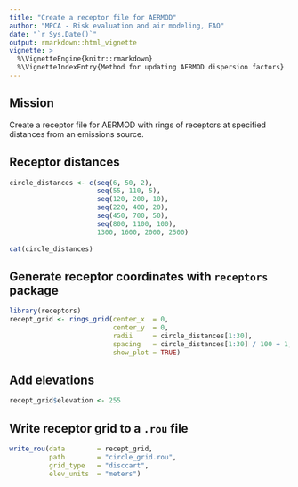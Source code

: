 ```yaml
---
title: "Create a receptor file for AERMOD"
author: "MPCA - Risk evaluation and air modeling, EAO"
date: "`r Sys.Date()`"
output: rmarkdown::html_vignette
vignette: >
  %\VignetteEngine{knitr::rmarkdown}
  %\VignetteIndexEntry{Method for updating AERMOD dispersion factors}
---
```



## Mission
Create a receptor file for AERMOD with rings of receptors at specified distances from an emissions source.


## Receptor distances
```r
circle_distances <- c(seq(6, 50, 2),
                      seq(55, 110, 5),
                      seq(120, 200, 10),
                      seq(220, 400, 20),
                      seq(450, 700, 50),
                      seq(800, 1100, 100),
                      1300, 1600, 2000, 2500)
                      
cat(circle_distances)
```

## Generate receptor coordinates with `receptors` package
```r
library(receptors)
recept_grid <- rings_grid(center_x  = 0, 
                          center_y  = 0, 
                          radii     = circle_distances[1:30],
                          spacing   = circle_distances[1:30] / 100 + 1,
                          show_plot = TRUE)
```


## Add elevations
```r
recept_grid$elevation <- 255
```


## Write receptor grid to a `.rou` file
```r
write_rou(data        = recept_grid, 
          path        = "circle_grid.rou",
          grid_type   = "disccart",
          elev_units  = "meters")
```
